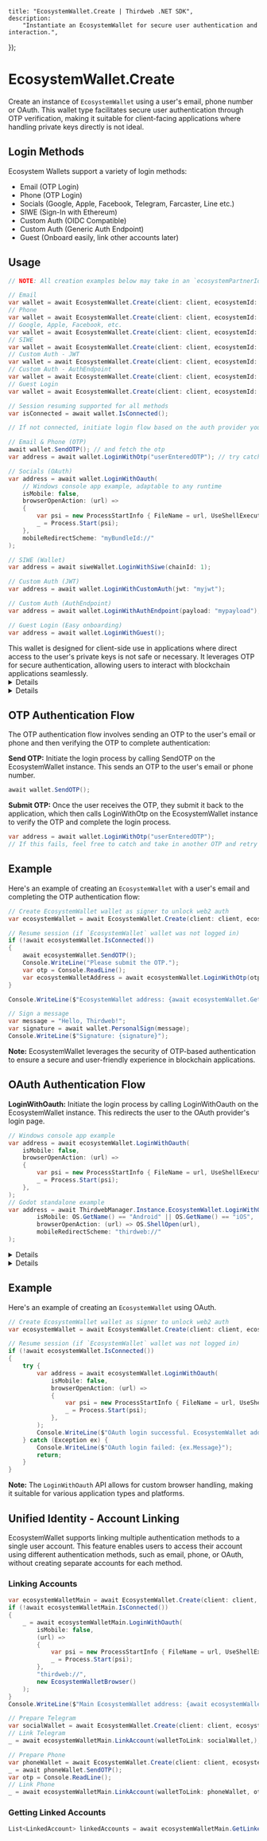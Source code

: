 
	title: "EcosystemWallet.Create | Thirdweb .NET SDK",
	description:
		"Instantiate an EcosystemWallet for secure user authentication and interaction.",
});

# EcosystemWallet.Create

Create an instance of `EcosystemWallet` using a user's email, phone number or OAuth. This wallet type facilitates secure user authentication through OTP verification, making it suitable for client-facing applications where handling private keys directly is not ideal.

## Login Methods

Ecosystem Wallets support a variety of login methods:
- Email (OTP Login)
- Phone (OTP Login)
- Socials (Google, Apple, Facebook, Telegram, Farcaster, Line etc.)
- SIWE (Sign-In with Ethereum)
- Custom Auth (OIDC Compatible)
- Custom Auth (Generic Auth Endpoint)
- Guest (Onboard easily, link other accounts later)

## Usage

```csharp
// NOTE: All creation examples below may take in an `ecosystemPartnerId` if you are the ecosystem partner integrating with a third-party ecosystem

// Email
var wallet = await EcosystemWallet.Create(client: client, ecosystemId: "ecosystem.my-ecosystem", email: "userEmail");
// Phone
var wallet = await EcosystemWallet.Create(client: client, ecosystemId: "ecosystem.my-ecosystem", phoneNumber: "+1234567890");
// Google, Apple, Facebook, etc.
var wallet = await EcosystemWallet.Create(client: client, ecosystemId: "ecosystem.my-ecosystem", authProvider: AuthProvider.Google);
// SIWE
var wallet = await EcosystemWallet.Create(client: client, ecosystemId: "ecosystem.my-ecosystem", authProvider: AuthProvider.Siwe, siweSigner: anyExternalWallet);
// Custom Auth - JWT
var wallet = await EcosystemWallet.Create(client: client, ecosystemId: "ecosystem.my-ecosystem", authProvider: AuthProvider.JWT);
// Custom Auth - AuthEndpoint
var wallet = await EcosystemWallet.Create(client: client, ecosystemId: "ecosystem.my-ecosystem", authProvider: AuthProvider.AuthEndpoint);
// Guest Login
var wallet = await EcosystemWallet.Create(client: client, ecosystemId: "ecosystem.my-ecosystem", authProvider: AuthProvider.Guest);

// Session resuming supported for all methods
var isConnected = await wallet.IsConnected();

// If not connected, initiate login flow based on the auth provider you are using

// Email & Phone (OTP)
await wallet.SendOTP(); // and fetch the otp
var address = await wallet.LoginWithOtp("userEnteredOTP"); // try catch and retry if needed

// Socials (OAuth)
var address = await wallet.LoginWithOauth(
    // Windows console app example, adaptable to any runtime
    isMobile: false,
    browserOpenAction: (url) =>
    {
        var psi = new ProcessStartInfo { FileName = url, UseShellExecute = true };
        _ = Process.Start(psi);
    },
    mobileRedirectScheme: "myBundleId://"
);

// SIWE (Wallet)
var address = await siweWallet.LoginWithSiwe(chainId: 1);

// Custom Auth (JWT)
var address = await wallet.LoginWithCustomAuth(jwt: "myjwt");

// Custom Auth (AuthEndpoint)
var address = await wallet.LoginWithAuthEndpoint(payload: "mypayload");

// Guest Login (Easy onboarding)
var address = await wallet.LoginWithGuest();
```

<Callout variant="info" title="Client-Side Use">
	This wallet is designed for client-side use in applications where direct access to the user's private keys is not safe or necessary. It leverages OTP for secure authentication, allowing users to interact with blockchain applications seamlessly.
</Callout>
<Details summary="Parameters">

### client (required)

An instance of `ThirdwebClient`.

### ecosystemId (required)

The ID of the ecosyste wallet you created on the dashboard.

### ecosystemPartnerId (optional)

The partner ID you were provided by the Ecosystem owner.

### email (optional)

The user's email address. Required if `phoneNumber` is not provided.

### phoneNumber (optional)

The user's phone number. Required if `email` is not provided.

### authProvider (optional)

The OAuth provider to use for authentication. Supported values are `AuthProvider.Google`, `AuthProvider.Apple`, `AuthProvider.Facebook`.

### storageDirectoryPath (optional)

The path to the directory where the wallet data is stored. Defaults to the application's data directory.

</Details>

<Details summary="Return Value">

### EcosystemWallet

Returns an instance of EcosystemWallet, initialized for the user based on the provided email or phone number. This wallet is ready for OTP authentication and further blockchain interactions.

</Details>

## OTP Authentication Flow

The OTP authentication flow involves sending an OTP to the user's email or phone and then verifying the OTP to complete authentication:

**Send OTP:** Initiate the login process by calling SendOTP on the EcosystemWallet instance. This sends an OTP to the user's email or phone number.

```csharp
await wallet.SendOTP();
```

**Submit OTP:** Once the user receives the OTP, they submit it back to the application, which then calls LoginWithOtp on the EcosystemWallet instance to verify the OTP and complete the login process.

```csharp
var address = await wallet.LoginWithOtp("userEnteredOTP");
// If this fails, feel free to catch and take in another OTP and retry the login process
```

## Example

Here's an example of creating an `EcosystemWallet` with a user's email and completing the OTP authentication flow:

```csharp
// Create EcosystemWallet wallet as signer to unlock web2 auth
var ecosystemWallet = await EcosystemWallet.Create(client: client, ecosystemId: "ecosystem.my-ecosystem", email: "email@email.com"); // or email: null, phoneNumber: "+1234567890"

// Resume session (if `EcosystemWallet` wallet was not logged in)
if (!await ecosystemWallet.IsConnected())
{
    await ecosystemWallet.SendOTP();
    Console.WriteLine("Please submit the OTP.");
    var otp = Console.ReadLine();
    var ecosystemWalletAddress = await ecosystemWallet.LoginWithOtp(otp); // try catch and retry if needed
}

Console.WriteLine($"EcosystemWallet address: {await ecosystemWallet.GetAddress()}");

// Sign a message
var message = "Hello, Thirdweb!";
var signature = await wallet.PersonalSign(message);
Console.WriteLine($"Signature: {signature}");
```

**Note:** EcosystemWallet leverages the security of OTP-based authentication to ensure a secure and user-friendly experience in blockchain applications.

## OAuth Authentication Flow

**LoginWithOauth:** Initiate the login process by calling LoginWithOauth on the EcosystemWallet instance. This redirects the user to the OAuth provider's login page.

```csharp
// Windows console app example
var address = await ecosystemWallet.LoginWithOauth(
    isMobile: false,
    browserOpenAction: (url) =>
    {
        var psi = new ProcessStartInfo { FileName = url, UseShellExecute = true };
        _ = Process.Start(psi);
    },
);
// Godot standalone example
var address = await ThirdwebManager.Instance.EcosystemWallet.LoginWithOauth(
        isMobile: OS.GetName() == "Android" || OS.GetName() == "iOS",
        browserOpenAction: (url) => OS.ShellOpen(url),
        mobileRedirectScheme: "thirdweb://"
);
```

<Details summary="Parameters">

### isMobile

A `bool` indicating whether the application is running on a mobile platform.

### browserOpenAction

An `Action<string>` that opens the OAuth provider's login page in a browser.

### mobileRedirectScheme

The redirect scheme to use for mobile platforms. Defaults to `"thirdweb://"`.

### browser

An instance of `IThirdwebBrowser` to use for the OAuth login process. Defaults to `null`.

### cancellationToken

A `CancellationToken` to cancel the operation. Defaults to `default`.

</Details>

<Details summary="Return Value">

### string

The EcosystemWallet address as a hexadecimal `string`.

</Details>

## Example

Here's an example of creating an `EcosystemWallet` using OAuth.

```csharp
// Create EcosystemWallet wallet as signer to unlock web2 auth
var ecosystemWallet = await EcosystemWallet.Create(client: client, ecosystemId: "ecosystem.my-ecosystem", authProvider: AuthProvider.Google);

// Resume session (if `EcosystemWallet` wallet was not logged in)
if (!await ecosystemWallet.IsConnected())
{
    try {
        var address = await ecosystemWallet.LoginWithOauth(
            isMobile: false,
            browserOpenAction: (url) =>
            {
                var psi = new ProcessStartInfo { FileName = url, UseShellExecute = true };
                _ = Process.Start(psi);
            },
        );
        Console.WriteLine($"OAuth login successful. EcosystemWallet address: {address}");
    } catch (Exception ex) {
        Console.WriteLine($"OAuth login failed: {ex.Message}");
        return;
    }
}
```

**Note:** The `LoginWithOauth` API allows for custom browser handling, making it suitable for various application types and platforms.

## Unified Identity - Account Linking

EcosystemWallet supports linking multiple authentication methods to a single user account. This feature enables users to access their account using different authentication methods, such as email, phone, or OAuth, without creating separate accounts for each method.

### Linking Accounts

```csharp
var ecosystemWalletMain = await EcosystemWallet.Create(client: client, ecosystemId: "ecosystem.my-ecosystem", authProvider: AuthProvider.Google);
if (!await ecosystemWalletMain.IsConnected())
{
    _ = await ecosystemWalletMain.LoginWithOauth(
        isMobile: false,
        (url) =>
        {
            var psi = new ProcessStartInfo { FileName = url, UseShellExecute = true };
            _ = Process.Start(psi);
        },
        "thirdweb://",
        new EcosystemWalletBrowser()
    );
}
Console.WriteLine($"Main EcosystemWallet address: {await ecosystemWalletMain.GetAddress()}");

// Prepare Telegram
var socialWallet = await EcosystemWallet.Create(client: client, ecosystemId: "ecosystem.my-ecosystem", authProvider: AuthProvider.Telegram);
// Link Telegram
_ = await ecosystemWalletMain.LinkAccount(walletToLink: socialWallet,);

// Prepare Phone
var phoneWallet = await EcosystemWallet.Create(client: client, ecosystemId: "ecosystem.my-ecosystem", phoneNumber: "+1234567890");
_ = await phoneWallet.SendOTP();
var otp = Console.ReadLine();
// Link Phone
_ = await ecosystemWalletMain.LinkAccount(walletToLink: phoneWallet, otp: otp);
```

### Getting Linked Accounts

```csharp
List<LinkedAccount> linkedAccounts = await ecosystemWalletMain.GetLinkedAccounts();
```
